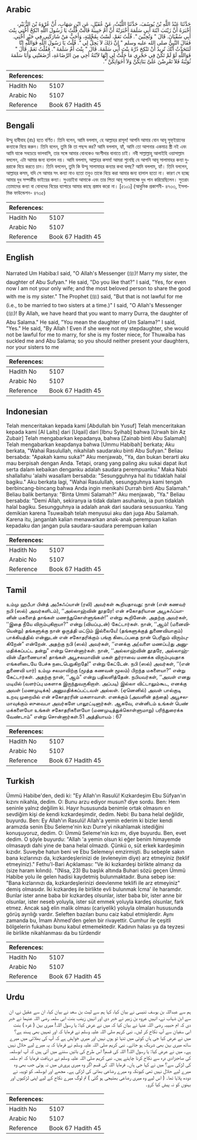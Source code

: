 ## Arabic


<div dir="rtl" lang="ar" style={{fontSize:'larger',backgroundColor:'#f8f9fa',padding:20}}>
حَدَّثَنَا عَبْدُ اللَّهِ بْنُ يُوسُفَ، حَدَّثَنَا اللَّيْثُ، عَنْ عُقَيْلٍ، عَنِ ابْنِ شِهَابٍ، أَنَّ عُرْوَةَ بْنَ الزُّبَيْرِ، أَخْبَرَهُ أَنَّ زَيْنَبَ ابْنَةَ أَبِي سَلَمَةَ أَخْبَرَتْهُ أَنَّ أُمَّ حَبِيبَةَ قَالَتْ قُلْتُ يَا رَسُولَ اللَّهِ انْكِحْ أُخْتِي بِنْتَ أَبِي سُفْيَانَ‏.‏ قَالَ ‏"‏ وَتُحِبِّينَ ‏"‏‏.‏ قُلْتُ نَعَمْ، لَسْتُ بِمُخْلِيَةٍ، وَأَحَبُّ مَنْ شَارَكَنِي فِي خَيْرٍ أُخْتِي‏.‏ فَقَالَ النَّبِيُّ صلى الله عليه وسلم ‏"‏ إِنَّ ذَلِكَ لاَ يَحِلُّ لِي ‏"‏‏.‏ قُلْتُ يَا رَسُولَ اللَّهِ فَوَاللَّهِ إِنَّا لَنَتَحَدَّثُ أَنَّكَ تُرِيدُ أَنْ تَنْكِحَ دُرَّةَ بِنْتَ أَبِي سَلَمَةَ‏.‏ قَالَ ‏"‏ بِنْتَ أُمِّ سَلَمَةَ ‏"‏‏.‏ فَقُلْتُ نَعَمْ‏.‏ قَالَ ‏"‏ فَوَاللَّهِ لَوْ لَمْ تَكُنْ فِي حَجْرِي مَا حَلَّتْ لِي إِنَّهَا لاَبْنَةُ أَخِي مِنَ الرَّضَاعَةِ، أَرْضَعَتْنِي وَأَبَا سَلَمَةَ ثُوَيْبَةُ فَلاَ تَعْرِضْنَ عَلَىَّ بَنَاتِكُنَّ وَلاَ أَخَوَاتِكُنَّ ‏"‏‏.‏
</div>
<div style={{backgroundColor:'#f8f9fa',padding:20, marginBottom: 10}}><table> <thead> <tr> <th>References:</th> <th></th> </tr> </thead> <tbody><tr><td>Hadith No</td><td>5107</td></tr><tr><td>Arabic No</td><td>5107</td></tr><tr><td>Reference</td><td>Book 67 Hadith 45</td></tr></tbody></table></div>

## Bengali


<div dir="ltr" lang="bn" style={{fontSize:'larger',backgroundColor:'#f8f9fa',padding:20}}>
উম্মু হাবীবাহ (রাঃ) হতে বর্ণিত। তিনি বলেন, আমি বললাম, হে আল্লাহর রাসূল! আপনি আমার বোন আবূ সুফ্ইয়ানের কন্যাকে বিয়ে করুন। তিনি বলেন, তুমি কি তা পছন্দ কর? আমি বললাম, হ্যাঁ, আমি তো আপনার একমাত্র স্ত্রী নই এবং আমি যাকে সবচেয়ে ভালবাসি, তার সঙ্গে আমার বোনকেও অংশীদার বানাতে চাই। নবী সাল্লাল্লাহু আলাইহি ওয়াসাল্লাম বললেন, এটা আমার জন্য হালাল নয়। আমি বললাম, আল্লাহর কসম! আমরা শুনেছি যে আপনি আবূ সালামাহর কন্যা দুররাকে বিয়ে করতে চান। তিনি বললেন, তুমি কি উম্মু সালামাহর কন্যার কথা বলছ? আমি বললাম, হ্যাঁ। তিনি বললেন, আল্লাহর কসম, যদি সে আমার সৎ কন্যা নাও হতো তবুও তাকে বিয়ে করা আমার জন্য হালাল হতো না। কারণ সে হচ্ছে আমার দুধ সম্পর্কীয় ভাইয়ের কন্যা। সুওয়াইবা আমাকে এবং তার পিতা আবূ সালামাহ্কে দুধ পান করিয়েছিলেন। সুতরাং তোমাদের কন্যা বা বোনদের বিয়ের ব্যাপারে আমার কাছে প্রস্তাব করো না। [৫১০১] (আধুনিক প্রকাশনী- ৪৭৩৩, ইসলামিক ফাউন্ডেশন- ৪৭৩৫)
</div>
<div style={{backgroundColor:'#f8f9fa',padding:20, marginBottom: 10}}><table> <thead> <tr> <th>References:</th> <th></th> </tr> </thead> <tbody><tr><td>Hadith No</td><td>5107</td></tr><tr><td>Arabic No</td><td>5107</td></tr><tr><td>Reference</td><td>Book 67 Hadith 45</td></tr></tbody></table></div>

## English


<div dir="ltr" lang="en" style={{fontSize:'larger',backgroundColor:'#f8f9fa',padding:20}}>
Narrated Um Habiba:I said, "O Allah's Messenger (ﷺ)! Marry my sister, the daughter of Abu Sufyan." He said, "Do you like that?" I said, "Yes, for even now I am not your only wife; and the most beloved person to share the good with me is my sister." The Prophet (ﷺ) said, "But that is not lawful for me (i.e., to be married to two sisters at a time.)" I said, "O Allah's Messenger (ﷺ)! By Allah, we have heard that you want to marry Durra, the daughter of Abu Salama." He said, "You mean the daughter of Um Salama?" I said, "Yes." He said, "By Allah ! Even if she were not my stepdaughter, she would not be lawful for me to marry, for she is my foster niece, for Thuwaiba has suckled me and Abu Salama; so you should neither present your daughters, nor your sisters to me
</div>
<div style={{backgroundColor:'#f8f9fa',padding:20, marginBottom: 10}}><table> <thead> <tr> <th>References:</th> <th></th> </tr> </thead> <tbody><tr><td>Hadith No</td><td>5107</td></tr><tr><td>Arabic No</td><td>5107</td></tr><tr><td>Reference</td><td>Book 67 Hadith 45</td></tr></tbody></table></div>

## Indonesian


<div dir="ltr" lang="id" style={{fontSize:'larger',backgroundColor:'#f8f9fa',padding:20}}>
Telah menceritakan kepada kami [Abdullah bin Yusuf] Telah menceritakan kepada kami [Al Laits] dari [Uqail] dari [Ibnu Syihab] bahwa [Urwah bin Az Zubair] Telah mengabarkan kepadanya, bahwa [Zainab binti Abu Salamah] Telah mengabarkan keapdanya bahwa [Ummu Habibah] berkata; Aku berkata, "Wahai Rasulullah, nikahilah saudaraku binti Abu Sufyan." Beliau bersabda: "Apakah kamu suka?" Aku menjawab, "Ya, dan bukan berarti aku mau berpisah dengan Anda. Tetapi, orang yang paling aku sukai dapat ikut serta dalam kebaikan denganku adalah saudara perempuanku." Maka Nabi shallallahu 'alaihi wasallam bersabda: "Sesungguhnya hal itu tidaklah halal bagiku." Aku berkata lagi, "Wahai Rasulullah, sesungguhnya kami tengah berbincang-bincang bahwa Anda ingin menikahi Durrah binti Abu Salamah." Beliau balik bertanya: "Binta Ummi Salamah?" Aku menjawab, "Ya." Beliau bersabda: "Demi Allah, sekiranya ia tidak dalam asuhanku, ia pun tidaklah halal bagiku. Sesungguhnya ia adalah anak dari saudara sesusuanku. Yang demikian karena Tsuwaibah telah menyusui aku dan juga Abu Salamah. Karena itu, janganlah kalian menawarkan anak-anak perempuan kalian kepadaku dan jangan pula saudara-saudara perempuan kalian
</div>
<div style={{backgroundColor:'#f8f9fa',padding:20, marginBottom: 10}}><table> <thead> <tr> <th>References:</th> <th></th> </tr> </thead> <tbody><tr><td>Hadith No</td><td>5107</td></tr><tr><td>Arabic No</td><td>5107</td></tr><tr><td>Reference</td><td>Book 67 Hadith 45</td></tr></tbody></table></div>

## Tamil


<div dir="ltr" lang="ta" style={{fontSize:'larger',backgroundColor:'#f8f9fa',padding:20}}>
உம்மு ஹபீபா பின்த் அபீசுஃப்யான் (ரலி) அவர்கள் கூறியதாவது: நான் (என் கணவர் நபி (ஸல்) அவர்களிடம்), ‘‘அல்லாஹ்வின் தூதரே! என் சகோதரியான அபூசுஃப்யானின் மகளைத் தாங்கள் மணந்துகொள்ளுங்கள்!” என்று கூறினேன். அதற்கு அவர்கள், ‘‘இதை நீயே விரும்புகிறாயா?” என்று (வியப்புடன்) கேட்டார்கள். நான், ‘‘ஆம்! (மனைவியென்று) தங்களுக்கு நான் ஒருத்தி மட்டும் இல்லையே! (தங்களுக்குத் துணைவியாகும்) பாக்கியத்தில் என்னுடன் என் சகோதரிக்கும் பங்கு கிடைப்பதை நான் பெரிதும் விரும்புகிறேன்” என்றேன். அதற்கு நபி (ஸல்) அவர்கள், ‘‘எனக்கு அ(வளை மணப்ப)து அனுமதிக்கப்பட்ட தன்று” என்று சொன்னார்கள். நான், ‘‘அல்லாஹ்வின் தூதரே, அல்லாஹ்வின் மீதாணையாக! தாங்கள் அபூசலமாவின் மகள் துர்ராவை மணக்க விரும்புவதாக எங்களிடையே பேச்சு நடைபெறுகிறதே!” என்று கேட்டேன். நபி (ஸல்) அவர்கள், ‘‘(என் துணைவி யார்) உம்மு சலமாவிற்கு (மூத்த கணவன் மூலம்) பிறந்த மகளையா?” என்று கேட்டார்கள். அதற்கு நான், ‘‘ஆம்” என்று பதிலளித்தேன். நபியவர்கள், ‘‘அவள் எனது மடியில் (வளர்ப்பு மகளாக இருந்துவருகிறாள். அப்படி) இல்லா விட்டாலும்கூட, எனக்கு அவள் (மணமுடிக்க) அனுமதிக்கப்பட்டவள் அல்லள். (ஏனெனில்) அவள் பால்குடி உறவு முறையில் என் சகோதரரின் மகளாவாள். எனக்கும் (அவளின் தந்தை) அபூசலமாவுக்கும் ஸுவைபா அவர்களே பாலூட்டினார்கள். ஆகவே, என்னிடம் உங்கள் பெண் மக்களையோ உங்கள் சகோதரிகளையோ (மணமுடித்துக்கொள்ளுமாறு) பரிந்துரைக்க வேண்டாம்” என்று சொன்னார்கள்.51 அத்தியாயம் : 67
</div>
<div style={{backgroundColor:'#f8f9fa',padding:20, marginBottom: 10}}><table> <thead> <tr> <th>References:</th> <th></th> </tr> </thead> <tbody><tr><td>Hadith No</td><td>5107</td></tr><tr><td>Arabic No</td><td>5107</td></tr><tr><td>Reference</td><td>Book 67 Hadith 45</td></tr></tbody></table></div>

## Turkish


<div dir="ltr" lang="tr" style={{fontSize:'larger',backgroundColor:'#f8f9fa',padding:20}}>
Ümmü Habibe'den, dedi ki: "Ey Allah'ın Rasulü! Kızkardeşim Ebu Süfyan'ın kızını nikahla, dedim. O: Bunu arzu ediyor musun? diye sordu. Ben: Hem seninle yalnız değilim ki. Hayır hususunda benimle ortak olmasını en sevdiğim kişi de kendi kızkardeşimdir, dedim. Nebi: Bu bana helal değildir, buyurdu. Ben: Ey Allah'ın Rasulü! Allah'a yemin ederim ki bizler kendi aramızda senin Ebu Seleme'nin kızı Durre'yi nikahlamak istediğini konuşuyoruz, dedim. O: Ümmü Seleme'nin kızı mı, diye buyurdu. Ben, evet dedim. O şöyle buyurdu: "Allah 'a yemin olsun ki eğer benim himayemde olmasaydı dahi yine de bana helal olmazdı. Çünkü o, süt erkek kardeşimin kızıdır. Suveybe hatun beni ve Ebu Selemeıyi emzirmişti. Bu sebeple sakın bana kızlarınızı da, kızkardeşlerinizi de (evleneyim diye) arz etmeyiniz (teklif etmeyiniz)." Fethu'l-Bari Açıklaması: "Ve iki kızkardeşi birlikte almanız da (size haram kılındı). "(Nisa, 23) Bu başlık altında Buhari sözü geçen Ümmü Habibe yolu ile gelen hadisi kaydetmiş bulunmaktadır. Buna sebep ise: "Bana kızlarınızı da, kızkardeşlerinizi deevlenme teklifi ile arz etmeyiniz" demiş olmasıdır. İki kızkardeş ile birlikte evli bulunmak İcma' ile haramdır. Bunlar ister anne baba bir kızkardeş olsunlar, ister baba bir, ister anne bir olsunlar, ister neseb yoluyla, ister süt emmek yoluyla kardeş olsunlar, fark etmez. Ancak sağ elin malik olması (cariyelik) yoluyla olmaları hususunda görüş ayrılığı vardır. Seleften bazıları bunu caiz kabul etmişlerdir. Aynı zamanda bu, İmam Ahmed'den gelen bir rivayettir. Cumhur ile çeşitli bölgelerin fukahası bunu kabul etmemektedir. Kadının halası ya da teyzesi ile birlikte nikahlanması da bu türdendir
</div>
<div style={{backgroundColor:'#f8f9fa',padding:20, marginBottom: 10}}><table> <thead> <tr> <th>References:</th> <th></th> </tr> </thead> <tbody><tr><td>Hadith No</td><td>5107</td></tr><tr><td>Arabic No</td><td>5107</td></tr><tr><td>Reference</td><td>Book 67 Hadith 45</td></tr></tbody></table></div>

## Urdu


<div dir="rtl" lang="ur" style={{fontSize:'larger',backgroundColor:'#f8f9fa',padding:20}}>
ہم سے عبداللہ بن یوسف تنیسی نے بیان کیا، کہا ہم سے لیث بن سعد نے بیان کیا، ان سے عقیل نے، ان سے ابن شہاب نے، انہیں عروہ بن زبیر نے خبر دی اور انہیں زینب بنت ابی سلمہ رضی اللہ عنہما نے خبر دی کہ ام حبیبہ رضی اللہ عنہا نے بیان کیا کہ میں نے عرض کیا: یا رسول اللہ! میری بہن ( غرہ ) بنت ابی سفیان سے آپ نکاح کر لیں۔ نبی کریم صلی اللہ علیہ وسلم نے فرمایا کہ اور تمہیں بھی پسند ہے؟ میں نے عرض کیا جی ہاں کوئی میں تنہا تو ہوں نہیں اور میری خواہش ہے کہ آپ کی بھلائی میں میرے ساتھ میری بہن بھی شریک ہو جائے۔ نبی کریم صلی اللہ علیہ وسلم نے فرمایا کہ یہ میرے لیے حلال نہیں ہے۔ میں نے عرض کیا: یا رسول اللہ! اللہ کی قسم! اس طرح کی باتیں سننے میں آتی ہیں کہ آپ ابوسلمہ کی صاحبزادی درہ سے نکاح کرنا چاہتے ہیں۔ نبی کریم صلی اللہ علیہ وسلم نے دریافت فرمایا کہ ام سلمہ کی لڑکی سے؟ میں نے کہا جی ہاں۔ فرمایا اللہ کی قسم اگر وہ میری پرورش میں نہ ہوتی جب بھی وہ میرے لیے حلال نہیں تھی کیونکہ وہ میرے رضاعی بھائی کی لڑکی ہے۔ مجھے اور ابوسلمہ کو ثویبہ نے دودھ پلایا تھا۔ ( اس لیے وہ میری رضاعی بھتیجی ہو گئی ) تم لوگ میرے نکاح کے لیے اپنی لڑکیوں اور بہنوں کو نہ پیش کیا کرو۔
</div>
<div style={{backgroundColor:'#f8f9fa',padding:20, marginBottom: 10}}><table> <thead> <tr> <th>References:</th> <th></th> </tr> </thead> <tbody><tr><td>Hadith No</td><td>5107</td></tr><tr><td>Arabic No</td><td>5107</td></tr><tr><td>Reference</td><td>Book 67 Hadith 45</td></tr></tbody></table></div>